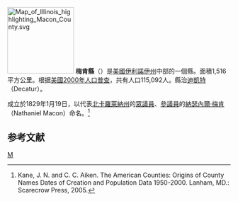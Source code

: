 {{noteTA
|T=zh-hans:梅肯县 (伊利诺伊州);zh-hk:梅肯縣 (伊利諾伊州);zh-tw:梅肯郡 (伊利諾州);
}}

{{Otheruses|梅肯縣|subject=美國伊利諾伊州的一個縣|other=同名的縣}}
[[File:Map_of_Illinois_highlighting_Macon_County.svg|150px]]
'''梅肯縣'''（{{lang-en|Macon County}}）是[[美國|美國]][[伊利諾伊州|伊利諾伊州]]中部的一個縣。面積1,516平方公里。根据[[美國2000年人口普查|美國2000年人口普查]]，共有人口115,092人。縣治[[迪凱特_(伊利諾伊州)|迪凱特]]（Decatur）。

成立於1829年1月19日，以代表[[北卡羅萊納州|北卡羅萊納州]]的[[美國眾議院|眾議員]]、[[美國參議院|參議員]]的[[納瑟內爾·梅肯|納瑟內爾·梅肯]]（Nathaniel Macon）命名。<ref>Kane, J. N. and C. C. Aiken. The American Counties: Origins of County Names Dates of Creation and Population Data 1950-2000. Lanham, MD.: Scarecrow Press, 2005.</ref>

==参考文献==
<div class="references-small">
<references />
</div>

{{伊利诺伊州}}
{{梅肯縣 (伊利諾伊州)}}

[[Category:伊利諾州行政區劃|M]]